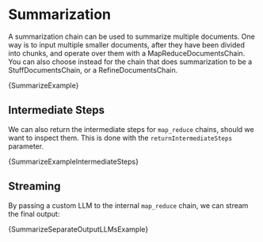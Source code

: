 # Summarization

A summarization chain can be used to summarize multiple documents. One way is to input multiple smaller documents, after they have been divided into chunks, and operate over them with a MapReduceDocumentsChain. You can also choose instead for the chain that does summarization to be a StuffDocumentsChain, or a RefineDocumentsChain.


<CodeBlock language="typescript">{SummarizeExample}</CodeBlock>

## Intermediate Steps

We can also return the intermediate steps for `map_reduce` chains, should we want to inspect them. This is done with the `returnIntermediateSteps` parameter.

<CodeBlock language="typescript">{SummarizeExampleIntermediateSteps}</CodeBlock>

## Streaming

By passing a custom LLM to the internal `map_reduce` chain, we can stream the final output:

<CodeBlock language="typescript">
  {SummarizeSeparateOutputLLMsExample}
</CodeBlock>
